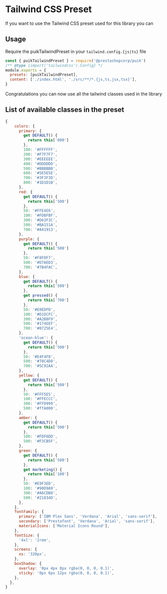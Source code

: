 
<Meta title="Docs/Tailwind CSS Preset" />

# Tailwind CSS Preset

If you want to use the Tailwind CSS preset used for this library you can

## Usage

Require the puikTailwindPreset in your `tailwind.config.{js|ts}` file

```js
const { puikTailwindPreset } = require('@prestashopcorp/puik')
/** @type {import('tailwindcss').Config} */
module.exports = {
  presets: [puikTailwindPreset],
  content: ['./index.html', './src/**/*.{js,ts,jsx,tsx}'],
}
```

Congratulations you can now use all the tailwind classes used in the library

## List of available classes in the preset

```js
{
    colors: {
      primary: {
        get DEFAULT() {
          return this['800']
        },
        100: '#FFFFFF',
        200: '#F7F7F7',
        300: '#EEEEEE',
        400: '#DDDDDD',
        500: '#BBBBBB',
        600: '#5E5E5E',
        700: '#3F3F3D',
        800: '#1D1D1B',
      },
      red: {
        get DEFAULT() {
          return this['500']
        },
        50: '#FFE4E6',
        100: '#FDBFBF',
        300: '#D63F3C',
        500: '#BA151A',
        700: '#A41913',
      },
      purple: {
        get DEFAULT() {
          return this['500']
        },
        50: '#F8F0F7',
        500: '#D7AED3',
        700: '#7B4FAC',
      },
      blue: {
        get DEFAULT() {
          return this['500']
        },
        get pressed() {
          return this['700']
        },
        50: '#E8EDFD',
        100: '#D1DCFC',
        300: '#A2B8F9',
        500: '#174EEF',
        700: '#0725E4',
      },
      'ocean-blue': {
        get DEFAULT() {
          return this['500']
        },
        50: '#E4F4F8',
        500: '#78C4D8',
        700: '#5C92AA',
      },
      yellow: {
        get DEFAULT() {
          return this['500']
        },
        50: '#FFF5E5',
        100: '#FFECCC',
        300: '#FFD999',
        500: '#ffA000',
      },
      amber: {
        get DEFAULT() {
          return this['500']
        },
        100: '#FDF6DD',
        500: '#F3CB5F',
      },
      green: {
        get DEFAULT() {
          return this['500']
        },
        get marketing() {
          return this['100']
        },
        50: '#E9F3ED',
        100: '#98D9A9',
        300: '#A6CDB8',
        500: '#21834D',
      },
    },
    fontFamily: {
      primary: ['IBM Plex Sans', 'Verdana', 'Arial', 'sans-serif'],
      secondary: ['Prestafont', 'Verdana', 'Arial', 'sans-serif'],
      materialIcons: ['Material Icons Round'],
    },
    fontSize: {
      '4xl': '2rem',
    },
    screens: {
      xs: '320px',
    },
    boxShadow: {
      overlay: '0px 4px 8px rgba(0, 0, 0, 0.1)',
      sticky: '0px 6px 12px rgba(0, 0, 0, 0.1)',
    },
  },
}
```
